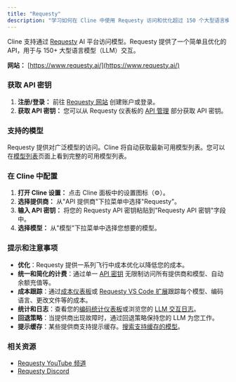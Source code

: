 ```yaml
---
title: "Requesty"
description: "学习如何在 Cline 中使用 Requesty 访问和优化超过 150 个大型语言模型。"
---
```


Cline 支持通过 [Requesty](https://www.requesty.ai/) AI 平台访问模型。Requesty 提供了一个简单且优化的 API，用于与 150+ 大型语言模型（LLM）交互。

**网站：** [https://www.requesty.ai/](https://www.requesty.ai/)

### 获取 API 密钥

1.  **注册/登录：** 前往 [Requesty 网站](https://www.requesty.ai/) 创建账户或登录。
2.  **获取 API 密钥：** 您可以从 Requesty 仪表板的 [API 管理](https://app.requesty.ai/api-keys) 部分获取 API 密钥。

### 支持的模型

Requesty 提供对广泛模型的访问。Cline 将自动获取最新可用模型列表。您可以在[模型列表](https://app.requesty.ai/router/list)页面上看到完整的可用模型列表。

### 在 Cline 中配置

1.  **打开 Cline 设置：** 点击 Cline 面板中的设置图标（⚙️）。
2.  **选择提供商：** 从"API 提供商"下拉菜单中选择"Requesty"。
3.  **输入 API 密钥：** 将您的 Requesty API 密钥粘贴到"Requesty API 密钥"字段中。
4.  **选择模型：** 从"模型"下拉菜单中选择您想要的模型。

### 提示和注意事项

-   **优化**：Requesty 提供一系列飞行中成本优化以降低您的成本。
-   **统一和简化的计费**：通过单一 [API 密钥](https://app.requesty.ai/api-keys) 无限制访问所有提供商和模型、自动余额充值等。
-   **成本跟踪**：通过[成本仪表板](https://app.requesty.ai/cost-management)或 [Requesty VS Code 扩展](https://marketplace.visualstudio.com/items?itemName=Requesty.requesty)跟踪每个模型、编码语言、更改文件等的成本。
-   **统计和日志**：查看您的[编码统计仪表板](https://app.requesty.ai/usage-stats)或浏览您的 [LLM 交互日志](https://app.requesty.ai/logs)。
-   **回退策略**：当提供商出现故障时，通过回退策略保持您的 LLM 为您工作。
-   **提示缓存**：某些提供商支持提示缓存。[搜索支持缓存的模型](https://app.requesty.ai/router/list)。

### 相关资源

-   [Requesty YouTube 频道](https://www.youtube.com/@requestyAI)
-   [Requesty Discord](https://requesty.ai/discord)

